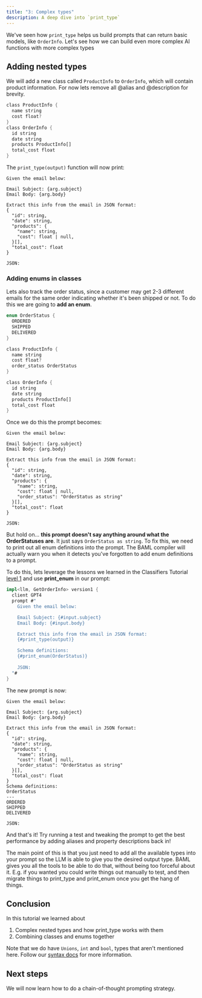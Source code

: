 ```yaml
---
title: "3: Complex types"
description: A deep dive into `print_type`
---
```


We've seen how `print_type` helps us build prompts that can return basic models, like `OrderInfo`. Let's see how we can build even more complex AI functions with more complex types

## Adding nested types
We will add a new class called `ProductInfo` to `OrderInfo`, which will contain product information. For now lets remove all @alias and @description for brevity.

```rust
class ProductInfo {
  name string
  cost float?
}
class OrderInfo {
  id string
  date string
  products ProductInfo[]
  total_cost float
}
```

The `print_type(output)` function will now print:

```text
Given the email below:

Email Subject: {arg.subject}
Email Body: {arg.body}

Extract this info from the email in JSON format:
{
  "id": string,
  "date": string,
  "products": {
    "name": string,
    "cost": float | null,
  }[],
  "total_cost": float
}

JSON:
```

### Adding enums in classes
Lets also track the order status, since a customer may get 2-3 different emails for the same order indicating whether it's been shipped or not. To do this we are going to **add an enum**.

```rust
enum OrderStatus {
  ORDERED
  SHIPPED
  DELIVERED
}

class ProductInfo {
  name string
  cost float?
  order_status OrderStatus
}

class OrderInfo {
  id string
  date string
  products ProductInfo[]
  total_cost float
}
```

Once we do this the prompt becomes:
```text
Given the email below:

Email Subject: {arg.subject}
Email Body: {arg.body}

Extract this info from the email in JSON format:
{
  "id": string,
  "date": string,
  "products": {
    "name": string,
    "cost": float | null,
    "order_status": "OrderStatus as string"
  }[],
  "total_cost": float
}

JSON:
```

But hold on... **this prompt doesn't say anything around what the OrderStatuses are**. It just says `OrderStatus as string`. To fix this, we need to print out all enum definitions into the prompt. 
<Tip>The BAML compiler will actually warn you when it detects you've forgotten to add enum definitions to a prompt.</Tip>

To do this, lets leverage the lessons we learned in the Classifiers Tutorial [level 1](../classification/level1) and use **print_enum** in our prompt:

```rust
impl<llm, GetOrderInfo> version1 {
  client GPT4
  prompt #"
    Given the email below:

    Email Subject: {#input.subject}
    Email Body: {#input.body}

    Extract this info from the email in JSON format:
    {#print_type(output)}

    Schema definitions:
    {#print_enum(OrderStatus)}
    
    JSON:
  "#
}
```

The new prompt is now:
```text
Given the email below:

Email Subject: {arg.subject}
Email Body: {arg.body}

Extract this info from the email in JSON format:
{
  "id": string,
  "date": string,
  "products": {
    "name": string,
    "cost": float | null,
    "order_status": "OrderStatus as string"
  }[],
  "total_cost": float
}
Schema definitions:
OrderStatus
---
ORDERED
SHIPPED
DELIVERED

JSON:
```

And that's it! Try running a test and tweaking the prompt to get the best
performance by adding aliases and property descriptions back in!

The main point of this is that you just need to add all the available types into
your prompt so the LLM is able to give you the desired output type. BAML gives
you all the tools to be able to do that, without being too forceful about it.
E.g. if you wanted you could write things out manually to test, and then migrate
things to print_type and print_enum once you get the hang of things.

## Conclusion

In this tutorial we learned about

1. Complex nested types and how print_type works with them
2. Combining classes and enums together

Note that we do have `Unions`, `int` and `bool`, types that aren't mentioned
here. Follow our [syntax docs](/v3/syntax/type) for more information.

## Next steps
We will now learn how to do a chain-of-thought prompting strategy.